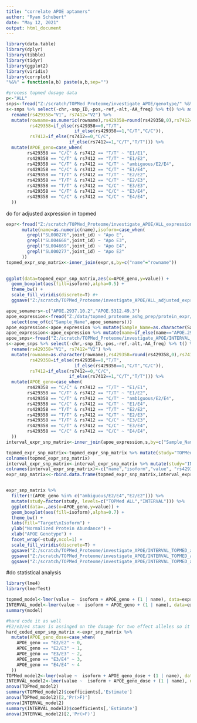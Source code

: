 ---
title: "correlate APOE aptamers"
author: "Ryan Schubert"
date: "May 12, 2021"
output: html_document
---

```{r setup, include=FALSE}
library(data.table)
library(dplyr)
library(tibble)
library(tidyr)
library(ggplot2)
library(viridis)
library(corrplot)
"%&%" = function(a,b) paste(a,b,sep="")
```


```{r}

#process topmed dosage data
p<-"ALL"
snps<-fread("Z:/scratch/TOPMed_Proteome/investigate_APOE/genotype/" %&% p %&% "_chr19.maf.0.01.R2.0.8.dosage.hg38.snps_only.txt")
s<-snps %>% select(-chr,-snp_ID,-pos,-ref,-alt,-AA_freq) %>% t() %>% as.data.frame() %>% rownames_to_column() %>%
  rename(rs429358="V1", rs7412="V2") %>%
  mutate(rowname=as.numeric(rowname),rs429358=round(rs429358,0),rs7412=round(rs7412,0),
         rs429358=if_else(rs429358==0,"T/T",
                          if_else(rs429358==1,"C/T","C/C")),
         rs7412=if_else(rs7412==0,"C/C",
                        if_else(rs7412==1,"C/T","T/T"))) %>%
  mutate(APOE_geno=case_when(
    	rs429358 == "C/C" & rs7412 == "T/T" ~ "E1/E1",
    	rs429358 == "C/T" & rs7412 == "T/T" ~ "E1/E2",
    	rs429358 == "C/T" & rs7412 == "C/T" ~ "ambiguous/E2/E4",
    	rs429358 == "C/C" & rs7412 == "C/T" ~ "E1/E4",
    	rs429358 == "T/T" & rs7412 == "T/T" ~ "E2/E2",
    	rs429358 == "T/T" & rs7412 == "C/T" ~ "E2/E3",
    	rs429358 == "T/T" & rs7412 == "C/C" ~ "E3/E3",
    	rs429358 == "C/T" & rs7412 == "C/C" ~ "E3/E4",
    	rs429358 == "C/C" & rs7412 == "C/C" ~ "E4/E4",
  ))

```


do for adjusted axpression in topmed

```{r}

expr<-fread("Z:/scratch/TOPMed_Proteome/investigate_APOE/ALL_expression.txt",header=T) %>% pivot_longer(!joint_id) %>%
      mutate(name=as.numeric(name),isoform=case_when(
        grepl("SL000276",joint_id) ~ "Apo E",
        grepl("SL004668",joint_id) ~ "Apo E3",
        grepl("SL004669",joint_id) ~ "Apo E4",
        grepl("SL000277",joint_id) ~ "Apo E2"
      ))
topmed_expr_snp_matrix<-inner_join(expr,s,by=c("name"="rowname"))

    
ggplot(data=topmed_expr_snp_matrix,aes(x=APOE_geno,y=value)) +
  geom_boxplot(aes(fill=isoform),alpha=0.5) +
  theme_bw() +
  scale_fill_viridis(discrete=T) #+
  ggsave("Z:/scratch/TOPMed_Proteome/investigate_APOE/ALL_adjusted_expr_isoform_geno_boxplot.png",dpi=500)

```

```{r}
apoe_somamers<-c("APOE.2937.10.2","APOE.5312.49.3")
apoe_expression<-fread("Z:/data/topmed_proteome_ashg_prep/protein_expr/INTERVAL_SOMALOGIC_POSTQC_GWASIN_PROTEINDATA_v1.tsv.cip") %>%
  select(one_of(c("Sample_Name",apoe_somamers))) 
apoe_expression<-apoe_expression %>% mutate(Sample_Name=as.character(Sample_Name)) %>% pivot_longer(!Sample_Name)
apoe_expression<-apoe_expression %>% mutate(name=if_else(name=="APOE.2937.10.2","Apo E3","Apo E2"))
apoe_snps<-fread("Z:/scratch/TOPMed_Proteome/investigate_APOE/INTERVAL_APOE_snps.txt")
s<-apoe_snps %>% select(-chr,-snp_ID,-pos,-ref,-alt,-AA_freq) %>% t() %>% as.data.frame() %>% rownames_to_column() %>%
  rename(rs429358="V1", rs7412="V2") %>%
  mutate(rowname=as.character(rowname),rs429358=round(rs429358,0),rs7412=round(rs7412,0),
         rs429358=if_else(rs429358==0,"T/T",
                          if_else(rs429358==1,"C/T","C/C")),
         rs7412=if_else(rs7412==0,"C/C",
                        if_else(rs7412==1,"C/T","T/T"))) %>%
  mutate(APOE_geno=case_when(
    	rs429358 == "C/C" & rs7412 == "T/T" ~ "E1/E1",
    	rs429358 == "C/T" & rs7412 == "T/T" ~ "E1/E2",
    	rs429358 == "C/T" & rs7412 == "C/T" ~ "ambiguous/E2/E4",
    	rs429358 == "C/C" & rs7412 == "C/T" ~ "E1/E4",
    	rs429358 == "T/T" & rs7412 == "T/T" ~ "E2/E2",
    	rs429358 == "T/T" & rs7412 == "C/T" ~ "E2/E3",
    	rs429358 == "T/T" & rs7412 == "C/C" ~ "E3/E3",
    	rs429358 == "C/T" & rs7412 == "C/C" ~ "E3/E4",
    	rs429358 == "C/C" & rs7412 == "C/C" ~ "E4/E4",
  )) 
interval_expr_snp_matrix<-inner_join(apoe_expression,s,by=c("Sample_Name"="rowname"))
```


```{r}
topmed_expr_snp_matrix<-topmed_expr_snp_matrix %>% mutate(study="TOPMed ALL") %>% select(-joint_id)
colnames(topmed_expr_snp_matrix)
interval_expr_snp_matrix<-interval_expr_snp_matrix %>% mutate(study="INTERVAL")
colnames(interval_expr_snp_matrix)<-c("name","isoform","value", "rs429358" ,"rs7412","APOE_geno","study")
expr_snp_matrix<<-rbind.data.frame(topmed_expr_snp_matrix,interval_expr_snp_matrix)


expr_snp_matrix %>% 
  filter(!(APOE_geno %in% c("ambiguous/E2/E4","E2/E2"))) %>%
  mutate(study=factor(study, levels=c("TOPMed ALL","INTERVAL"))) %>%
  ggplot(data=.,aes(x=APOE_geno,y=value)) +
  geom_boxplot(aes(fill=isoform),alpha=0.7) +
  theme_bw() +
  labs(fill="Target\nIsoform") +
  ylab("Normalized Protein Abundance") +
  xlab("APOE Genotype") +
  facet_wrap(~study,ncol=1) +
  scale_fill_viridis(discrete=T) +
  ggsave("Z:/scratch/TOPMed_Proteome/investigate_APOE/INTERVAL_TOPMED_adjusted_expr_isoform_geno_boxplot.png",dpi=700)+
  ggsave("Z:/scratch/TOPMed_Proteome/investigate_APOE/INTERVAL_TOPMED_adjusted_expr_isoform_geno_boxplot.pdf",dpi=700)+
  ggsave("Z:/scratch/TOPMed_Proteome/investigate_APOE/INTERVAL_TOPMED_adjusted_expr_isoform_geno_boxplot.tiff",dpi=300)

```



#do statistical analysis

```{r}
library(lme4)
library(lmerTest)

topmed_model<-lmer(value ~  isoform + APOE_geno + (1 | name), data=expr_snp_matrix[expr_snp_matrix$study=="TOPMed ALL",])
INTERVAL_model<-lmer(value ~  isoform + APOE_geno + (1 | name), data=expr_snp_matrix[expr_snp_matrix$study=="INTERVAL",])
summary(model)

#hard code it as well
#E2/e3/e4 staus is assinged on the dosage for two effect alleles so it is appropriate to code like this
hard_coded_expr_snp_matrix <-expr_snp_matrix %>%
  mutate(APOE_geno_dose=case_when(
    APOE_geno == "E2/E2" ~ 0,
    APOE_geno == "E2/E3" ~ 1,
    APOE_geno == "E3/E3" ~ 2,
    APOE_geno == "E3/E4" ~ 3,
    APOE_geno == "E4/E4" ~ 4
  ))
TOPMed_model2<-lmer(value ~  isoform + APOE_geno_dose + (1 | name), data = hard_coded_expr_snp_matrix[hard_coded_expr_snp_matrix$study=="TOPMed ALL",])
INTERVAL_model2<-lmer(value ~  isoform + APOE_geno_dose + (1 | name), data = hard_coded_expr_snp_matrix[hard_coded_expr_snp_matrix$study=="INTERVAL",])
anova(TOPMed_model2)
summary(TOPMed_model2)$coefficients[,'Estimate']
anova(TOPMed_model2)[2,'Pr(>F)']
anova(INTERVAL_model2)
summary(INTERVAL_model2)$coefficients[,'Estimate']
anova(INTERVAL_model2)[2,'Pr(>F)']
```
